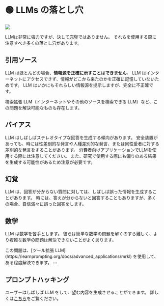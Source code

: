 
# 🟢 LLMs の落とし穴

<div style={{ textAlign: "center" }}>
  <Image
    src={"/docs/assets/basics/pitfalls.svg"}
    width={1600}
    height={1019}
    style={{
      width: "100%",
      height: "300px",
      verticalAlign: "top",
      margin: "auto",
    }}
  />
</div>

LLMは非常に強力ですが、決して完璧ではありません。 それらを使用する際に注意すべき多くの落とし穴があります。

## 引用ソース

LLM はほとんどの場合、**情報源を正確に示すことはできません**。 LLM はインターネットにアクセスできず、情報がどこから来たのかを正確に記憶していないためです。 LLM はいかにもそれらしい情報源を提示しますが、完全に不正確です。

<Note>
  検索拡張 LLM（インターネットやその他のソースを検索できる
  LLM）など、この問題を解決可能なものも存在します。
</Note>

## バイアス

LLM はしばしばステレオタイプな回答を生成する傾向があります。 安全装置があっても、時には性差別的な発言や人種差別的な発言、または同性愛者に対する差別的な発言をすることがあります。 消費者向けアプリケーションでLLMを使用する際には注意してください。 また、研究で使用する際にも偏りのある結果を生成する可能性があるため注意が必要です。

## 幻覚

LLM は、回答が分からない質問に対しては、しばしば誤った情報を生成することがあります。 時には、答えが分からないと回答することもありますが、多くの場合、自信満々に誤った回答をします。

## 数学

LLM は数学を苦手とします。 彼らは簡単な数学の問題を解くのすら難しく、より複雑な数学の問題は解決できないことがよくあります。

<Note>
  この問題は、[ツール拡張
  LLM](https://learnprompting.org/docs/advanced_applications/mrkl)
  を使用して、ある程度解決できます。
</Note>
:::

## プロンプトハッキング

ユーザーはしばしば LLM をして、望む内容を生成させることができます。 詳しくは[こちら](https://learnprompting.org/ja/docs/category/-prompt-hacking)をご覧ください。
